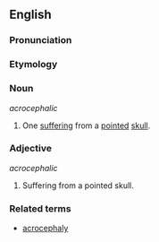 ==English==

===Pronunciation===
{{substub}}

===Etymology===
{{substub}}

===Noun===
''acrocephalic''

# One [[suffer|suffering]] from a [[pointed]] [[skull]].

===Adjective===
''acrocephalic''

# Suffering from a pointed skull.


===Related terms===
* [[acrocephaly]]